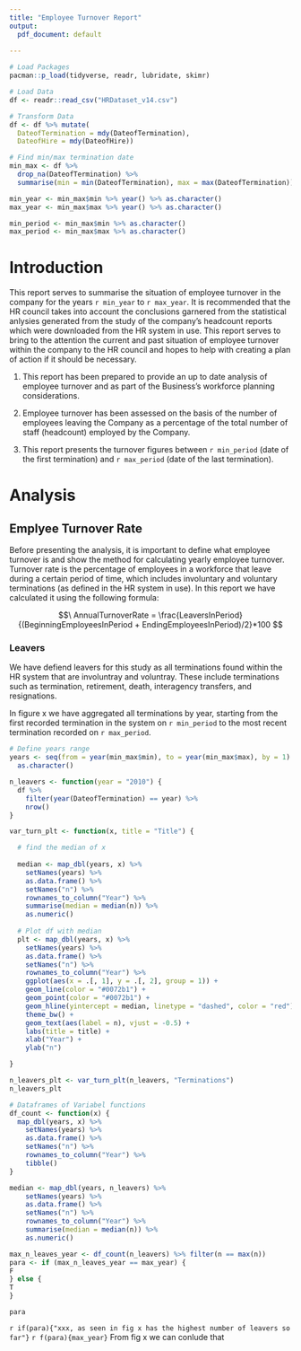 ```yaml
---
title: "Employee Turnover Report"
output:
  pdf_document: default
    
---
```

```r
# Load Packages
pacman::p_load(tidyverse, readr, lubridate, skimr)
```

```r
# Load Data
df <- readr::read_csv("HRDataset_v14.csv")
```

```r
# Transform Data
df <- df %>% mutate(
  DateofTermination = mdy(DateofTermination),
  DateofHire = mdy(DateofHire))
```


```r
# Find min/max termination date
min_max <- df %>%
  drop_na(DateofTermination) %>%
  summarise(min = min(DateofTermination), max = max(DateofTermination)) 

min_year <- min_max$min %>% year() %>% as.character()
max_year <- min_max$max %>% year() %>% as.character()

min_period <- min_max$min %>% as.character()
max_period <- min_max$max %>% as.character()

```


# Introduction

This report serves to summarise the situation of employee turnover in the company for the years `r min_year` to `r max_year`. It is recommended that the HR council takes into account the conclusions garnered from the statistical anlysies generated from the study of the company's headcount reports which were downloaded from the HR system in use. This report serves to bring to the attention the current and past situation of employee turnover within the company to the HR council and hopes to help with creating a plan of action if it should be necessary.

1. This report has been prepared to provide an up to date analysis of employee turnover and as part of the Business's workforce planning considerations.

2. Employee turnover has been assessed on the basis of the number of employees leaving the Company as a percentage of the total number of staff (headcount) employed by the Company.

3. This report presents the turnover figures between `r min_period` (date of the first termination) and `r max_period` (date of the last termination).

# Analysis

## Emplyee Turnover Rate

Before presenting the analysis, it is important to define what employee turnover is and show the method for calculating yearly employee turnover. Turnover rate is the percentage of employees in a workforce that leave during a certain period of time, which includes involuntary and voluntary terminations (as defined in the HR system in use). In this report we have calculated it using the following formula:

$$\ AnnualTurnoverRate = \frac{LeaversInPeriod}{(BeginningEmployeesInPeriod + EndingEmployeesInPeriod)/2}*100   $$


### Leavers

We have defiend leavers for this study as all terminations found within the HR system that are involuntray and voluntray. These include terminations such as termination, retirement, death, interagency transfers, and resignations. 

In figure x we have aggregated all terminations by year, starting from the first recorded termination in the system on `r min_period` to the most recent termination recorded on `r max_period`.

```r
# Define years range
years <- seq(from = year(min_max$min), to = year(min_max$max), by = 1) %>%
  as.character()
```

```r
n_leavers <- function(year = "2010") {
  df %>%
    filter(year(DateofTermination) == year) %>%
    nrow()
}
```

```r
var_turn_plt <- function(x, title = "Title") {

  # find the median of x
  
  median <- map_dbl(years, x) %>%
    setNames(years) %>%
    as.data.frame() %>%
    setNames("n") %>%
    rownames_to_column("Year") %>%
    summarise(median = median(n)) %>%
    as.numeric()
  
  # Plot df with median
  plt <- map_dbl(years, x) %>%
    setNames(years) %>%
    as.data.frame() %>%
    setNames("n") %>%
    rownames_to_column("Year") %>%
    ggplot(aes(x = .[, 1], y = .[, 2], group = 1)) +
    geom_line(color = "#0072b1") +
    geom_point(color = "#0072b1") +
    geom_hline(yintercept = median, linetype = "dashed", color = "red") +
    theme_bw() +
    geom_text(aes(label = n), vjust = -0.5) +
    labs(title = title) +
    xlab("Year") +
    ylab("n")

}

n_leavers_plt <- var_turn_plt(n_leavers, "Terminations")
n_leavers_plt
```

```r
# Dataframes of Variabel functions
df_count <- function(x) {
  map_dbl(years, x) %>%
    setNames(years) %>%
    as.data.frame() %>%
    setNames("n") %>%
    rownames_to_column("Year") %>% 
    tibble()
}
```


```r
median <- map_dbl(years, n_leavers) %>%
    setNames(years) %>%
    as.data.frame() %>%
    setNames("n") %>%
    rownames_to_column("Year") %>%
    summarise(median = median(n)) %>%
    as.numeric()

max_n_leaves_year <- df_count(n_leavers) %>% filter(n == max(n))
para <- if (max_n_leaves_year == max_year) {
F
} else {
T
}  

para
```

`r if(para){"xxx, as seen in fig x has the highest number of leavers so far"}` `r f(para){max_year}`
From fig x we can conlude that 




